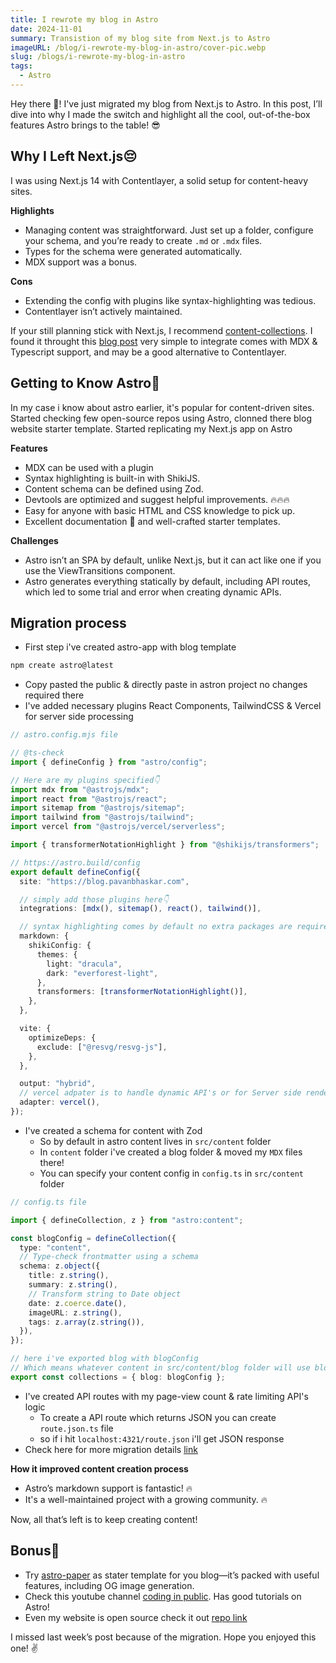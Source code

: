 ```yaml
---
title: I rewrote my blog in Astro
date: 2024-11-01
summary: Transistion of my blog site from Next.js to Astro
imageURL: /blog/i-rewrote-my-blog-in-astro/cover-pic.webp
slug: /blogs/i-rewrote-my-blog-in-astro
tags:
  - Astro
---
```



Hey there 👋! I've just migrated my blog from Next.js to Astro. In this post, I’ll dive into why I made the switch and highlight all the cool, out-of-the-box features Astro brings to the table! 😎

<H2>Why I Left Next.js😔</H2>

I was using Next.js 14 with Contentlayer, a solid setup for content-heavy sites.

**Highlights**

- Managing content was straightforward. Just set up a folder, configure your schema, and you’re ready to create `.md` or `.mdx` files.
- Types for the schema were generated automatically.
- MDX support was a bonus.

**Cons**

- Extending the config with plugins like syntax-highlighting was tedious.
- Contentlayer isn’t actively maintained.

If your still planning stick with Next.js, I recommend [content-collections](https://www.content-collections.dev/). I found it throught this [blog post](https://dub.co/blog/content-collections) very simple to integrate comes with MDX & Typescript support, and may be a good alternative to Contentlayer.

<H2>Getting to Know Astro🧐</H2>

In my case i know about astro earlier, it's popular for content-driven sites. Started checking few open-source repos using Astro, clonned there blog website starter template. Started replicating my Next.js app on Astro

**Features**

- MDX can be used with a plugin
- Syntax highlighting is built-in with ShikiJS.
- Content schema can be defined using Zod.
- Devtools are optimized and suggest helpful improvements. 🔥🔥🔥
- Easy for anyone with basic HTML and CSS knowledge to pick up.
- Excellent documentation 📙 and well-crafted starter templates.

**Challenges**

- Astro isn’t an SPA by default, unlike Next.js, but it can act like one if you use the ViewTransitions component.
- Astro generates everything statically by default, including API routes, which led to some trial and error when creating dynamic APIs.

<H2>Migration process</H2>

- First step i've created astro-app with blog template

```bash
npm create astro@latest
```

- Copy pasted the public & directly paste in astron project no changes required there
- I've added necessary plugins React Components, TailwindCSS & Vercel for server side processing

```typescript
// astro.config.mjs file

// @ts-check
import { defineConfig } from "astro/config";

// Here are my plugins specified👇
import mdx from "@astrojs/mdx";
import react from "@astrojs/react";
import sitemap from "@astrojs/sitemap";
import tailwind from "@astrojs/tailwind";
import vercel from "@astrojs/vercel/serverless";

import { transformerNotationHighlight } from "@shikijs/transformers";

// https://astro.build/config
export default defineConfig({
  site: "https://blog.pavanbhaskar.com",

  // simply add those plugins here👇
  integrations: [mdx(), sitemap(), react(), tailwind()],

  // syntax highlighting comes by default no extra packages are required!
  markdown: {
    shikiConfig: {
      themes: {
        light: "dracula",
        dark: "everforest-light",
      },
      transformers: [transformerNotationHighlight()],
    },
  },

  vite: {
    optimizeDeps: {
      exclude: ["@resvg/resvg-js"],
    },
  },

  output: "hybrid",
  // vercel adpater is to handle dynamic API's or for Server side rendering
  adapter: vercel(),
});
```

- I've created a schema for content with Zod
  - So by default in astro content lives in `src/content` folder
  - In `content` folder i've created a blog folder & moved my `MDX` files there!
  - You can specify your content config in `config.ts` in `src/content` folder

```typescript
// config.ts file

import { defineCollection, z } from "astro:content";

const blogConfig = defineCollection({
  type: "content",
  // Type-check frontmatter using a schema
  schema: z.object({
    title: z.string(),
    summary: z.string(),
    // Transform string to Date object
    date: z.coerce.date(),
    imageURL: z.string(),
    tags: z.array(z.string()),
  }),
});

// here i've exported blog with blogConfig
// Which means whatever content in src/content/blog folder will use blogConfig schema!
export const collections = { blog: blogConfig };
```

- I've created API routes with my page-view count & rate limiting API's logic
  - To create a API route which returns JSON you can create `route.json.ts` file
  - so if i hit `localhost:4321/route.json` i'll get JSON response
- Check here for more migration details [link](https://docs.astro.build/en/guides/migrate-to-astro/from-nextjs/)

**How it improved content creation process**

- Astro’s markdown support is fantastic! 🔥
- It's a well-maintained project with a growing community. 🔥

Now, all that’s left is to keep creating content!

<H2>Bonus💫</H2>

- Try [astro-paper](https://github.com/satnaing/astro-paper) as stater template for you blog—it’s packed with useful features, including OG image generation.
- Check this youtube channel [coding in public](https://www.youtube.com/@CodinginPublic). Has good tutorials on Astro!
- Even my website is open source check it out [repo link](https://github.com/pavanbhaskardev/personal-blog-astro)

I missed last week’s post because of the migration. Hope you enjoyed this one! ✌️
